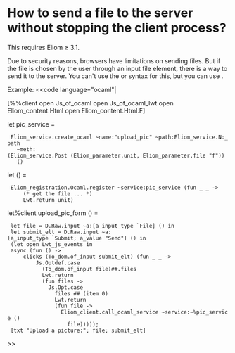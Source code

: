=How to send a file to the server without stopping the client process?=

This requires Eliom ≥ 3.1.

Due to security reasons, browsers have limitations on sending files.
But if the file is chosen by the user through an input file element,
there is a way to send it to the server. You can't use the {{{server_function}}}
or {{{let%rpc}}} syntax for this, but you can use
{{{Eliom_client.call_caml_service}}}.

Example:
<<code language="ocaml"|

[%%client
open Js_of_ocaml
open Js_of_ocaml_lwt
open Eliom_content.Html
open Eliom_content.Html.F]

let pic_service =
  Eliom_service.create_ocaml ~name:"upload_pic" ~path:Eliom_service.No_path
    ~meth:(Eliom_service.Post (Eliom_parameter.unit, Eliom_parameter.file "f"))
    ()

let () =
  Eliom_registration.Ocaml.register ~service:pic_service (fun _ _ ->
      (* get the file ... *)
      Lwt.return_unit)

let%client upload_pic_form () =
  let file = D.Raw.input ~a:[a_input_type `File] () in
  let submit_elt = D.Raw.input ~a:[a_input_type `Submit; a_value "Send"] () in
  (let open Lwt_js_events in
  async (fun () ->
      clicks (To_dom.of_input submit_elt) (fun _ _ ->
          Js.Optdef.case
            (To_dom.of_input file)##.files
            Lwt.return
            (fun files ->
              Js.Opt.case
                files ## (item 0)
                Lwt.return
                (fun file ->
                  Eliom_client.call_ocaml_service ~service:~%pic_service ()
                    file)))));
  [txt "Upload a picture:"; file; submit_elt]

>>
